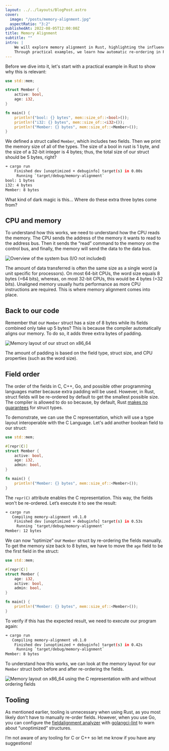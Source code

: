 ```yaml
---
layout: ../../layouts/BlogPost.astro
cover:
  image: "/posts/memory-alignment.jpg"
  aspectRatio: "3:2"
publishedAt: 2022-08-05T12:00:00Z
title: Memory Alignment
subtitle: ""
intro: |
    We will explore memory alignment in Rust, highlighting the influence of padding and field order on struct size.
    Through practical examples, we learn how automatic re-ordering in Rust works, which is different from languages like C, C++, or Go.
---
```


Before we dive into it, let's start with a practical example in Rust to show why this is relevant:

```rust
use std::mem;

struct Member {
    active: bool,
    age: i32,
}

fn main() {
    println!("bool: {} bytes", mem::size_of::<bool>());
    println!("i32: {} bytes", mem::size_of::<i32>());
    println!("Member: {} bytes", mem::size_of::<Member>());
}
```

We defined a struct called `Member`, which includes two fields.
Then we print the memory size of all of the types.
The size of a bool in rust is 1 byte, and the size of a 32-bit integer is 4 bytes; thus, the total size of our struct should be 5 bytes, right?

```bash
➜ cargo run
    Finished dev [unoptimized + debuginfo] target(s) in 0.00s
     Running `target/debug/memory-alignment`
bool: 1 bytes
i32: 4 bytes
Member: 8 bytes
```

What kind of dark magic is this... Where do these extra three bytes come from?

## CPU and memory

To understand how this works, we need to understand how the CPU reads the memory.
The CPU sends the address of the memory it wants to read to the address bus.
Then it sends the “read” command to the memory on the control bus, and finally, the memory will send the data to the data bus.

![Overview of the system bus (I/O not included)](/posts/memory-alignment/system-bus.png)

The amount of data transferred is often the same size as a single word (a unit specific for processors).
On most 64-bit CPUs, the word size equals 8 bytes (=64 bits), whereas, on most 32-bit CPUs, this would be 4 bytes (=32 bits).
Unaligned memory usually hurts performance as more CPU instructions are required.
This is where memory alignment comes into place.

## Back to our code

Remember that our `Member` struct has a size of 8 bytes while its fields combined only take up 5 bytes?
This is because the compiler automatically aligns our memory.
To do so, it adds three extra bytes of padding.

![Memory layout of our struct on x86_64](/posts/memory-alignment/member-struct.png)

The amount of padding is based on the field type, struct size, and CPU properties (such as the word size).

## Field order

The order of the fields in C, C++, Go, and possible other programming languages matter because extra padding will be used.
However, in Rust, struct fields will be re-ordered by default to get the smallest possible size.
The compiler is allowed to do so because, by default, Rust [makes no guarantees](https://doc.rust-lang.org/reference/type-layout.html#the-default-representation) for struct types.

To demonstrate, we can use the C representation, which will use a type layout interoperable with the C Language.
Let's add another boolean field to our struct:

```rust
use std::mem;

#[repr(C)]
struct Member {
    active: bool,
    age: i32,
    admin: bool,
}

fn main() {
    println!("Member: {} bytes", mem::size_of::<Member>());
}
```

The `repr(C)` attribute enables the C representation. This way, the fields won't be re-ordered. Let’s execute it to see the result:

```bash
➜ cargo run
   Compiling memory-alignment v0.1.0 
    Finished dev [unoptimized + debuginfo] target(s) in 0.53s
     Running `target/debug/memory-alignment`
Member: 12 bytes
```

We can now “optimize” our `Member` struct by re-ordering the fields manually.
To get the memory size back to 8 bytes, we have to move the `age` field to be the first field in the struct:

```rust
use std::mem;

#[repr(C)]
struct Member {
    age: i32,
    active: bool,
    admin: bool,
}

fn main() {
    println!("Member: {} bytes", mem::size_of::<Member>());
}
```

To verify if this has the expected result, we need to execute our program again:

```bash
➜ cargo run
   Compiling memory-alignment v0.1.0 
    Finished dev [unoptimized + debuginfo] target(s) in 0.42s
     Running `target/debug/memory-alignment`
Member: 8 bytes
```

To understand how this works, we can look at the memory layout for our `Member` struct both before and after re-ordering the fields.

![Memory layout on x86_64 using the C representation with and without ordering fields](/posts/memory-alignment/member-struct-comparison.png)

## Tooling

As mentioned earlier, tooling is unnecessary when using Rust, as you most likely don't have to manually re-order fields.
However, when you use Go, you can configure the [fieldalignment analyzer](https://pkg.go.dev/golang.org/x/tools/go/analysis/passes/fieldalignment) with [golangci-lint](https://github.com/golangci/golangci-lint) to warn about “unoptimized” structures.

I’m not aware of any tooling for C or C++ so let me know if you have any suggestions!
